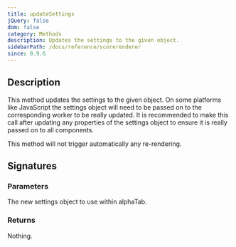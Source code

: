 ```yaml
---
title: updateSettings
jQuery: false
dom: false
category: Methods
description: Updates the settings to the given object.
sidebarPath: /docs/reference/scorerenderer
since: 0.9.6
---
```



## Description
This method updates the settings to the given object. On some platforms like JavaScript
the settings object will need to be passed on to the corresponding worker to be really updated. 
It is recommended to make this call after updating any properties of the settings object to ensure
it is really passed on to all components. 

This method will not trigger automatically any re-rendering.

## Signatures

<TypeTable>
    <TypeRow type="js" name="function updateSettings(settings)" />
    <TypeRow type="net" name="void UpdateSettings(Settings settings)" />
</TypeTable>

### Parameters

<ParameterTable>
    <ParameterRow platform="all" name="settings" type="AlphaTab.Settings">
        The new settings object to use within alphaTab.
    </ParameterRow>
</ParameterTable>

### Returns
Nothing. 